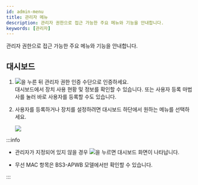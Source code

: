```yaml
---
id: admin-menu
title: 관리자 메뉴
description: 관리자 권한으로 접근 가능한 주요 메뉴와 기능을 안내합니다.
keywords: [관리자]
---
```


관리자 권한으로 접근 가능한 주요 메뉴와 기능을 안내합니다.

## 대시보드

1. <Image src='/img/common/ico-menu.svg' ico alone />을 누른 뒤 관리자 권한 인증 수단으로 인증하세요.<br/><Cmd>대시보드</Cmd>에서 장치 사용 현황 및 정보를 확인할 수 있습니다. 또는 <Cmd>사용자 등록 마법사</Cmd>를 눌러 바로 사용자를 등록할 수도 있습니다.

1. 사용자를 등록하거나 장치를 설정하려면 대시보드 하단에서 원하는 메뉴를 선택하세요.

    <Image src='/img/device/bs3-menu.png' />

:::info

* 관리자가 지정되어 있지 않을 경우 <Image src='/img/common/ico-menu.svg' ico alone />을 누르면 <Cmd>대시보드</Cmd> 화면이 나타납니다.

* <Cmd>무선 MAC</Cmd> 항목은 BS3-APWB 모델에서만 확인할 수 있습니다.

:::